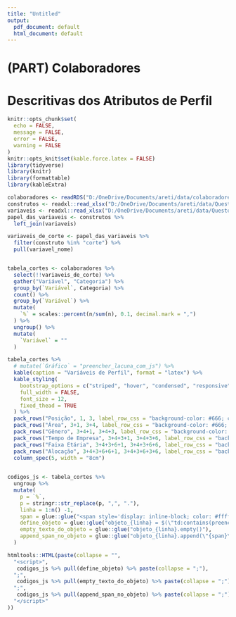 ```yaml
---
title: "Untitled"
output:
  pdf_document: default
  html_document: default
---
```



# (PART) Colaboradores {-}

# Descritivas dos Atributos de Perfil

```r
knitr::opts_chunk$set(
  echo = FALSE,
  message = FALSE,
  error = FALSE,
  warning = FALSE
)
knitr::opts_knit$set(kable.force.latex = FALSE)
library(tidyverse)
library(knitr)
library(formattable)
library(kableExtra)
```

```r
colaboradores <- readRDS("D:/OneDrive/Documents/areti/data/colaboradores.rds") 
construtos <- readxl::read_xlsx("D:/OneDrive/Documents/areti/data/Questoes_e_Construtos.xlsx", sheet = "construtos")
variaveis <- readxl::read_xlsx("D:/OneDrive/Documents/areti/data/Questoes_e_Construtos.xlsx", sheet = "variaveis")
papel_das_variaveis <- construtos %>% 
  left_join(variaveis)
```

```r
variaveis_de_corte <- papel_das_variaveis %>% 
  filter(construto %in% "corte") %>% 
  pull(variavel_nome)


tabela_cortes <- colaboradores %>%
  select(!!variaveis_de_corte) %>%
  gather("Variável", "Categoria") %>%
  group_by(`Variável`, Categoria) %>%
  count() %>%
  group_by(`Variável`) %>%
  mutate(
    `%` = scales::percent(n/sum(n), 0.1, decimal.mark = ",")
  ) %>%
  ungroup() %>%
  mutate(
    `Variável` = ""
  )

tabela_cortes %>%
  # mutate(`Gráfico` = "preencher_lacuna_com_js") %>%
  kable(caption = "Variáveis de Perfil", format = "latex") %>%
  kable_styling(
    bootstrap_options = c("striped", "hover", "condensed", "responsive"), 
    full_width = FALSE, 
    font_size = 12, 
    fixed_thead = TRUE
  ) %>%
  pack_rows("Posição", 1, 3, label_row_css = "background-color: #666; color: #fff;") %>%
  pack_rows("Área", 3+1, 3+4, label_row_css = "background-color: #666; color: #fff;") %>%
  pack_rows("Gênero", 3+4+1, 3+4+3, label_row_css = "background-color: #666; color: #fff;") %>%
  pack_rows("Tempo de Empresa", 3+4+3+1, 3+4+3+6, label_row_css = "background-color: #666; color: #fff;") %>%
  pack_rows("Faixa Etária", 3+4+3+6+1, 3+4+3+6+6, label_row_css = "background-color: #666; color: #fff;") %>%
  pack_rows("Alocação", 3+4+3+6+6+1, 3+4+3+6+3+6, label_row_css = "background-color: #666; color: #fff;") %>%
  column_spec(5, width = "8cm")
  
```

```r
codigos_js <- tabela_cortes %>%
  ungroup %>%
  mutate(
    p = `%`,
    p = stringr::str_replace(p, ",", "."),
    linha = 1:n() -1,
    span = glue::glue("<span style='display: inline-block; color: #ffffff00; direction: rtl; border-radius: 1px; padding-right: 2px; background-color: lightgreen; width: {p}'>|</span>"),
    define_objeto = glue::glue("objeto_{linha} = $(\"td:contains(preencher_lacuna_com_js)\").eq({linha})"),
    empty_texto_do_objeto = glue::glue("objeto_{linha}.empty()"),
    append_span_no_objeto = glue::glue("objeto_{linha}.append(\"{span}\")"),
  ) 

htmltools::HTML(paste(collapse = "",
  "<script>", 
   codigos_js %>% pull(define_objeto) %>% paste(collapse = ";"), 
  ";",
   codigos_js %>% pull(empty_texto_do_objeto) %>% paste(collapse = ";"),
  ";",
   codigos_js %>% pull(append_span_no_objeto) %>% paste(collapse = ";"), 
  "</script>"
))
```
